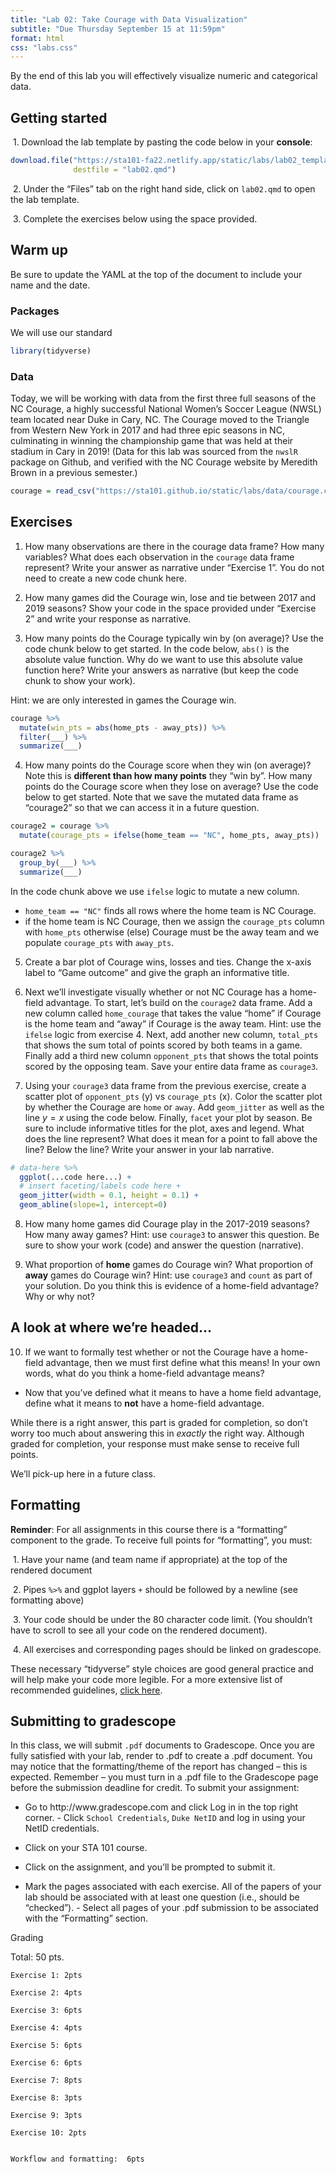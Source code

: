 ```yaml
---
title: "Lab 02: Take Courage with Data Visualization"
subtitle: "Due Thursday September 15 at 11:59pm"
format: html
css: "labs.css"
---
```



By the end of this lab you will effectively visualize numeric and categorical data.

## Getting started

\ 1. Download the lab template by pasting the code below in your **console**:

```r
download.file("https://sta101-fa22.netlify.app/static/labs/lab02_template.qmd",
              destfile = "lab02.qmd")
```

\ 2. Under the "Files" tab on the right hand side, click on `lab02.qmd` to open the lab template.


\ 3. Complete the exercises below using the space provided.

## Warm up

Be sure to update the YAML at the top of the document to include your name and the date.

### Packages

We will use our standard 
```r
library(tidyverse)
```

### Data

Today, we will be working with data from the first three full seasons of the NC Courage, a highly successful National Women’s Soccer League (NWSL) team located near Duke in Cary, NC. The Courage moved to the Triangle from Western New York in 2017 and had three epic seasons in NC, culminating in winning the championship game that was held at their stadium in Cary in 2019! (Data for this lab was sourced from the `nwslR` package on Github, and verified with the NC Courage website by Meredith Brown in a previous semester.)

```r
courage = read_csv("https://sta101.github.io/static/labs/data/courage.csv")
```

## Exercises

1. How many observations are there in the courage data frame? How many variables? What does each observation in the `courage` data frame represent? Write your answer as narrative under "Exercise 1". You do not need to create a new code chunk here.

2. How many games did the Courage win, lose and tie between 2017 and 2019 seasons? Show your code in the space provided under "Exercise 2" and write your response as narrative.

3. How many points do the Courage typically win by (on average)? Use the code chunk below to get started. In the code below, `abs()` is the absolute value function. Why do we want to use this absolute value function here? Write your answers as narrative (but keep the code chunk to show your work).

Hint: we are only interested in games the Courage win.

```r
courage %>%
  mutate(win_pts = abs(home_pts - away_pts)) %>%
  filter(___) %>%
  summarize(___)
```


4. How many points do the Courage score when they win (on average)? Note this is **different than how many points** they "win by". How many points do the Courage score when they lose on average? Use the code below to get started. Note that we save the mutated data frame as "courage2" so that we can access it in a future question.

```r
courage2 = courage %>%
  mutate(courage_pts = ifelse(home_team == "NC", home_pts, away_pts))

courage2 %>%
  group_by(___) %>%
  summarize(___)
```

In the code chunk above we use `ifelse` logic to mutate a new column. 

- `home_team == "NC"` finds all rows where the home team is NC Courage.
- if the home team is NC Courage, then we assign the `courage_pts` column with `home_pts` otherwise (else) Courage must be the away team and we populate `courage_pts` with `away_pts`.


5. Create a bar plot of Courage wins, losses and ties. Change the x-axis label to "Game outcome" and give the graph an informative title.

6. Next we'll investigate visually whether or not NC Courage has a home-field advantage. To start, let's build on the `courage2` data frame. Add a new column called `home_courage` that takes the value "home" if Courage is the home team and "away" if Courage is the away team. Hint: use the `ifelse` logic from exercise 4.  Next, add another new column, `total_pts` that shows the sum total of points scored by both teams in a game. Finally add a third new column `opponent_pts` that shows the total points scored by the opposing team. Save your entire data frame as `courage3`.

7. Using your `courage3` data frame from the previous exercise, create a scatter plot of `opponent_pts` (y) vs `courage_pts` (x). Color the scatter plot by whether the Courage are `home` or `away`. Add `geom_jitter` as well as the line $y=x$ using the code below. Finally, `facet` your plot by season. Be sure to include informative titles for the plot, axes and legend. What does the line represent? What does it mean for a point to fall above the line? Below the line? Write your answer in your lab narrative.

```r
# data-here %>%
  ggplot(...code here...) + 
  # insert faceting/labels code here +
  geom_jitter(width = 0.1, height = 0.1) +
  geom_abline(slope=1, intercept=0)
```

8. How many home games did Courage play in the 2017-2019 seasons? How many away games? Hint: use `courage3` to answer this question. Be sure to show your work (code) and answer the question (narrative).

9. What proportion of **home** games do Courage win? What proportion of **away** games do Courage win? Hint: use `courage3` and `count` as part of your solution. Do you think this is evidence of a home-field advantage? Why or why not?


## A look at where we're headed...

10. If we want to formally test whether or not the Courage have a home-field advantage, then we must first define what this means! In your own words, what do you think a home-field advantage means?

- Now that you've defined what it means to have a home field advantage, define what it means to **not** have a home-field advantage.

:::{.callout-note}
While there is a right answer, this part is graded for completion, so don't worry too much about answering this in *exactly* the right way. Although graded for completion, your response must make sense to receive full points.
:::

We'll pick-up here in a future class.

## Formatting

**Reminder**: For all assignments in this course there is a "formatting" component to the grade. To receive full points for "formatting", you must:

\ 1. Have your name (and team name if appropriate) at the top of the rendered document

\ 2. Pipes `%>%` and ggplot layers `+` should be followed by a newline (see formatting above)

\ 3. Your code should be under the 80 character code limit. (You shouldn't have to scroll to see all your code on the rendered document).

\ 4. All exercises and corresponding pages should be linked on gradescope.

These necessary "tidyverse" style choices are good general practice and will help make your code more legible. For a more extensive list of recommended guidelines, [click here](https://style.tidyverse.org/).

## Submitting to gradescope

In this class, we will submit `.pdf` documents to Gradescope. Once you are fully satisfied with your lab, render to .pdf to create a .pdf document. You may notice that the formatting/theme of the report has changed – this is expected. Remember – you must turn in a .pdf file to the Gradescope page before the submission deadline for credit. To submit your assignment: 

- Go to http://www.gradescope.com and click Log in in the top right corner. - Click `School Credentials`, `Duke NetID` and log in using your NetID credentials. 

- Click on your STA 101 course. 

- Click on the assignment, and you'll be prompted to submit it. 

- Mark the pages associated with each exercise. All of the papers of your lab should be associated with at least one question (i.e., should be “checked”). - Select all pages of your .pdf submission to be associated with the "Formatting" section.

Grading

Total: 50 pts.

    Exercise 1: 2pts

    Exercise 2: 4pts

    Exercise 3: 6pts

    Exercise 4: 4pts

    Exercise 5: 6pts
    
    Exercise 6: 6pts
    
    Exercise 7: 8pts
    
    Exercise 8: 3pts
    
    Exercise 9: 3pts
    
    Exercise 10: 2pts
  
    
    Workflow and formatting:  6pts
    